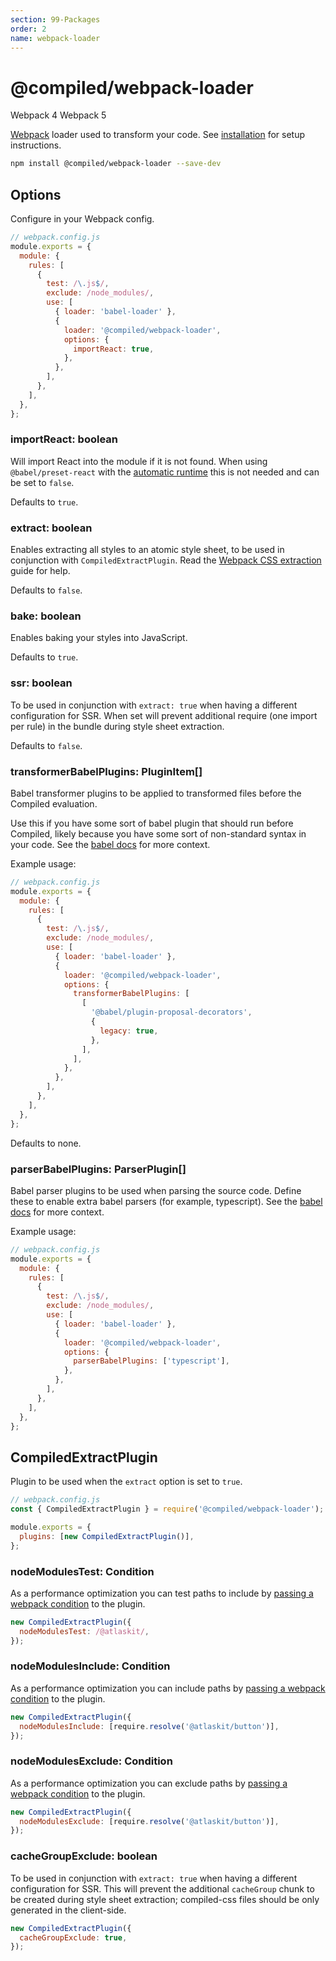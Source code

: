 ```yaml
---
section: 99-Packages
order: 2
name: webpack-loader
---
```


# @compiled/webpack-loader


<HorizontalStack gap={0.5} spacing={2}>
  <Lozenge>Webpack 4</Lozenge>
  <Lozenge>Webpack 5</Lozenge>
</HorizontalStack>

[Webpack](https://webpack.js.org/) loader used to transform your code.
See [installation](/installation#webpack) for setup instructions.

```bash
npm install @compiled/webpack-loader --save-dev
```

## Options

Configure in your Webpack config.

```js
// webpack.config.js
module.exports = {
  module: {
    rules: [
      {
        test: /\.js$/,
        exclude: /node_modules/,
        use: [
          { loader: 'babel-loader' },
          {
            loader: '@compiled/webpack-loader',
            options: {
              importReact: true,
            },
          },
        ],
      },
    ],
  },
};
```

### importReact: boolean

Will import React into the module if it is not found.
When using `@babel/preset-react` with the [automatic runtime](https://babeljs.io/docs/en/babel-preset-react#react-automatic-runtime) this is not needed and can be set to `false`.

Defaults to `true`.

### extract: boolean

Enables extracting all styles to an atomic style sheet,
to be used in conjunction with `CompiledExtractPlugin`.
Read the [Webpack CSS extraction](/css-extraction-webpack) guide for help.

Defaults to `false`.

### bake: boolean

Enables baking your styles into JavaScript.

Defaults to `true`.

### ssr: boolean

To be used in conjunction with `extract: true` when having a different configuration for SSR.
When set will prevent additional require (one import per rule) in the bundle during style sheet extraction.

Defaults to `false`.

### transformerBabelPlugins: PluginItem[]

Babel transformer plugins to be applied to transformed files before the Compiled evaluation.

Use this if you have some sort of babel plugin that should run before Compiled,
likely because you have some sort of non-standard syntax in your code.
See the [babel docs](https://babeljs.io/docs/en/plugins/#transform-plugins) for more context.

Example usage:

```js
// webpack.config.js
module.exports = {
  module: {
    rules: [
      {
        test: /\.js$/,
        exclude: /node_modules/,
        use: [
          { loader: 'babel-loader' },
          {
            loader: '@compiled/webpack-loader',
            options: {
              transformerBabelPlugins: [
                [
                  '@babel/plugin-proposal-decorators',
                  {
                    legacy: true,
                  },
                ],
              ],
            },
          },
        ],
      },
    ],
  },
};
```

Defaults to none.

### parserBabelPlugins: ParserPlugin[]

Babel parser plugins to be used when parsing the source code. Define these to enable extra babel parsers (for example, typescript).
See the [babel docs](https://babeljs.io/docs/en/plugins/#syntax-plugins) for more context.

Example usage:

```js
// webpack.config.js
module.exports = {
  module: {
    rules: [
      {
        test: /\.js$/,
        exclude: /node_modules/,
        use: [
          { loader: 'babel-loader' },
          {
            loader: '@compiled/webpack-loader',
            options: {
              parserBabelPlugins: ['typescript'],
            },
          },
        ],
      },
    ],
  },
};
```

## CompiledExtractPlugin

Plugin to be used when the `extract` option is set to `true`.

```js
// webpack.config.js
const { CompiledExtractPlugin } = require('@compiled/webpack-loader');

module.exports = {
  plugins: [new CompiledExtractPlugin()],
};
```

### nodeModulesTest: Condition

As a performance optimization you can test paths to include by [passing a webpack condition](https://webpack.js.org/configuration/module/#condition) to the plugin.

```js
new CompiledExtractPlugin({
  nodeModulesTest: /@atlaskit/,
});
```

### nodeModulesInclude: Condition

As a performance optimization you can include paths by [passing a webpack condition](https://webpack.js.org/configuration/module/#condition) to the plugin.

```js
new CompiledExtractPlugin({
  nodeModulesInclude: [require.resolve('@atlaskit/button')],
});
```

### nodeModulesExclude: Condition

As a performance optimization you can exclude paths by [passing a webpack condition](https://webpack.js.org/configuration/module/#condition) to the plugin.

```js
new CompiledExtractPlugin({
  nodeModulesExclude: [require.resolve('@atlaskit/button')],
});
```

### cacheGroupExclude: boolean

To be used in conjunction with `extract: true` when having a different configuration for SSR.
This will prevent the additional `cacheGroup` chunk to be created during style sheet extraction; compiled-css files should be only generated in the client-side.

```js
new CompiledExtractPlugin({
  cacheGroupExclude: true,
});
```
